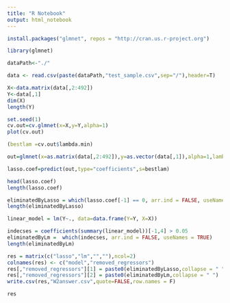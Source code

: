 ```yaml
---
title: "R Notebook"
output: html_notebook
---
```

```r
install.packages("glmnet", repos = "http://cran.us.r-project.org")
```

```r
library(glmnet)
```

```r
dataPath<-"./"
```
```r
data <- read.csv(paste(dataPath,"test_sample.csv",sep="/"),header=T)
```
```r
X<-data.matrix(data[,2:492])
Y<-data[,1]
dim(X)
length(Y)
```
```r
set.seed(1) 
cv.out=cv.glmnet(x=X,y=Y,alpha=1)
plot(cv.out)
```
```r
(bestlam =cv.out$lambda.min)
```

```r
out=glmnet(x=as.matrix(data[,2:492]),y=as.vector(data[,1]),alpha=1,lambda=bestlam)
```
```r
lasso.coef=predict(out,type="coefficients",s=bestlam)
```
```r
head(lasso.coef)
length(lasso.coef)
```
```r
eliminatedByLasso = which(lasso.coef[-1] == 0, arr.ind = FALSE, useNames = FALSE)
length(eliminatedByLasso)
```

```r
linear_model = lm(Y~., data=data.frame(Y=Y, X=X))
```

```r
indecses = coefficients(summary(linear_model))[-1,4] > 0.05
eliminatedByLm =  which(indecses, arr.ind = FALSE, useNames = TRUE)
length(eliminatedByLm)
```
```r
res = matrix(c("lasso","lm","",""),ncol=2)
colnames(res) <- c("model","removed_regressors")
res[,"removed_regressors"][1] = paste0(eliminatedByLasso,collapse = " ")
res[,"removed_regressors"][2] = paste0(eliminatedByLm,collapse = " ")
write.csv(res,"W2answer.csv",quote=FALSE,row.names = F)
```
```r
res
```










